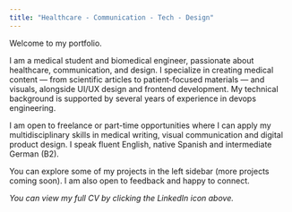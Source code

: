 ```yaml
---
title: "Healthcare - Communication - Tech - Design"
---
```

Welcome to my portfolio.

I am a medical student and biomedical engineer, passionate about healthcare, communication, and design. I specialize in creating medical content — from scientific articles to patient-focused materials — and visuals, alongside UI/UX design and frontend development. My technical background is supported by several years of experience in devops engineering.

I am open to freelance or part-time opportunities where I can apply my multidisciplinary skills in medical writing, visual communication and digital product design. I speak fluent English, native Spanish and intermediate German (B2). 

You can explore some of my projects in the left sidebar (more projects coming soon). I am also open to feedback and happy to connect.

*You can view my full CV by clicking the LinkedIn icon above.*